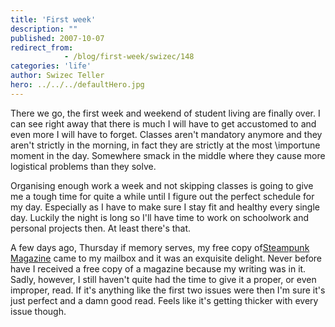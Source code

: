 ```yaml
---
title: 'First week'
description: ""
published: 2007-10-07
redirect_from: 
            - /blog/first-week/swizec/148
categories: 'life'
author: Swizec Teller
hero: ../../../defaultHero.jpg
---
```

There we go, the first week and weekend of student living are finally over. I can see right away that there is much I will have to get accustomed to and even more I will have to forget. Classes aren't mandatory anymore and they aren't strictly in the morning, in fact they are strictly at the most \\importune moment in the day. Somewhere smack in the middle where they cause more logistical problems than they solve.

Organising enough work a week and not skipping classes is going to give me a tough time for quite a while until I figure out the perfect schedule for my day. Especially as I have to make sure I stay fit and healthy every single day. Luckily the night is long so I'll have time to work on schoolwork and personal projects then. At least there's that.

A few days ago, Thursday if memory serves, my free copy of[Steampunk Magazine](http://steampunkmagazine.com/) came to my mailbox and it was an exquisite delight. Never before have I received a free copy of a magazine because my writing was in it. Sadly, however, I still haven't quite had the time to give it a proper, or even improper, read. If it's anything like the first two issues were then I'm sure it's just perfect and a damn good read. Feels like it's getting thicker with every issue though.